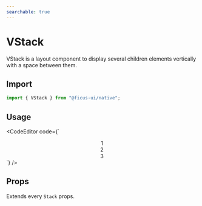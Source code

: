 ```yaml
---
searchable: true
---
```



# VStack

VStack is a layout component to display several children elements vertically with a space between them.

## Import

```js
import { VStack } from "@ficus-ui/native";
```

## Usage

<CodeEditor code={`<VStack spacing={10}>
  <Center w={40} h={40} bg="yellow.200">
    <Text>1</Text>
  </Center>
  <Center w={40} h={40} bg="red.200">
    <Text>2</Text>
  </Center>
  <Center w={40} h={40} bg="pink.200">
    <Text>3</Text>
  </Center>
</VStack>`} />

## Props

Extends every `Stack` props.
